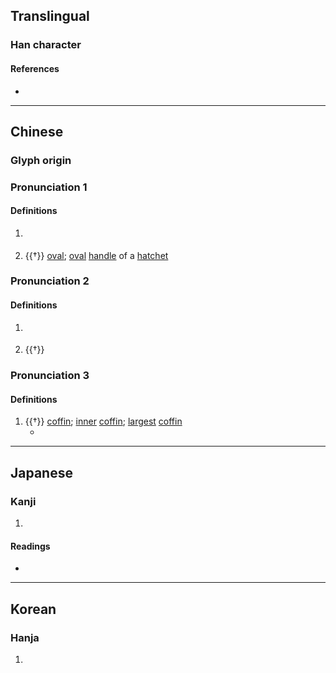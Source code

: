 {{character info}}
==Translingual==

===Han character===
{{Han char|rn=75|rad=木|as=08|sn=12|four=46940|canj=DHWJ|ids=⿰木卑}}

====References====
* {{Han ref|kx=0536.140|dkj=15027|dj=0924.050|hdz=21234.040|uh=6911|ud=26897|bh=D9C1|bd=55745}}

----

==Chinese==
{{zh-forms}}

===Glyph origin===
{{Han etym}}

===Pronunciation 1===
{{zh-pron
|m=pí
|c=pei4
|mc=2
|oc=1
|cat=n
}}

====Definitions====
{{zh-hanzi}}

# {{lb|zh|historical}} {{n-g|A kind of [[oval]] [[drinking]] [[vessel]] in ancient China.}}
# {{†}} [[oval]]; [[oval]] [[handle]] of a [[hatchet]]

===Pronunciation 2===
{{zh-pron
|m=bēi
|c=bei1
|mc=1
|oc=2
|cat=n
}}

====Definitions====
{{zh-hanzi}}

# {{zh-div|柿}} {{zh-synonym|油柿|{{taxlink|Diospyros oleifera|species}}}}
# {{†}} {{zh-synonym|鼠李|{{taxlink|Rhamnus davurica|species}}}}

===Pronunciation 3===
{{zh-pron
|m=bì
|mc=3+4
|oc=3+4
|cat=n
}}

====Definitions====
{{zh-hanzi}}

# {{†}} [[coffin]]; [[inner]] [[coffin]]; [[largest]] [[coffin]]
#* {{zh-x|君 即位 而 為{wéi} 椑{bì}，歲 一 漆 之，藏 焉。|When a ruler succeeds to his state, he makes his '''coffin''', and thereafter varnishes it once a year, keeping it deposited away.|ref=Liji-L}}

----

==Japanese==

===Kanji===
{{ja-kanji|grade=|rs=木08}}

# {{rfdef|ja|sort=木08}}

====Readings====
* {{ja-readings|on=[[へい]] (hei), [[ばい]] (bai)|kun=[[たる]] (taru), [[ふだ]] (fuda)}}

----

==Korean==

===Hanja===
{{ko-hanja|hangeul=비|eumhun=|rv=bi|mr=pi|y=pi}}

# {{rfdef|ko|sort=木08}}